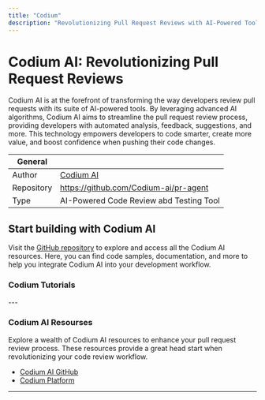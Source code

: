 ```yaml
---
title: "Codium"
description: "Revolutionizing Pull Request Reviews with AI-Powered Tools"
---
```


# Codium AI: Revolutionizing Pull Request Reviews

Codium AI is at the forefront of transforming the way developers review pull requests with its suite of AI-powered tools. By leveraging advanced AI algorithms, Codium AI aims to streamline the pull request review process, providing developers with automated analysis, feedback, suggestions, and more. This technology empowers developers to code smarter, create more value, and boost confidence when pushing their code changes.

| General  |  |
| --- | --- |
| Author | [Codium AI](https://www.codium.ai)  |
| Repository | https://github.com/Codium-ai/pr-agent |
| Type | AI-Powered Code Review abd Testing Tool |


## Start building with Codium AI
Visit the [GitHub repository](https://github.com/Codium-ai/pr-agent) to explore and access all the Codium AI resources. Here, you can find code samples, documentation, and more to help you integrate Codium AI into your development workflow.

### Codium Tutorials
<TechTutorials/>
---

### Codium AI Resourses 
Explore a wealth of Codium AI resources to enhance your pull request review process. These resources provide a great head start when revolutionizing your code review workflow.

* [Codium AI GitHub](https://github.com/Codium-ai/pr-agent)
* [Codium Platform](https://www.codium.ai)

---
